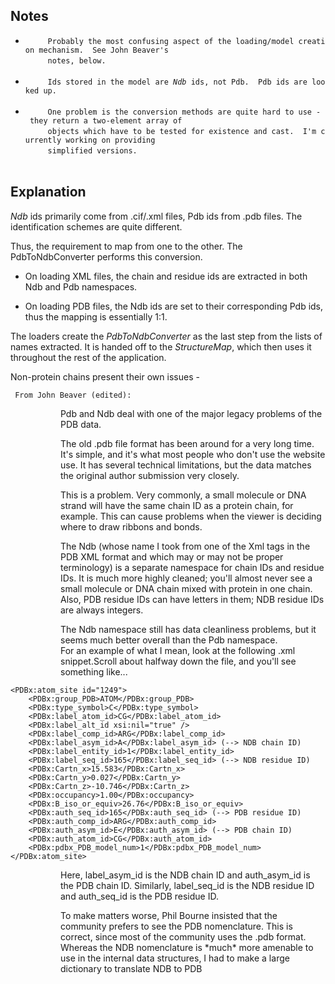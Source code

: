 ==Notes==
  <ul class="preface">
    <li>
      Probably the most confusing aspect of the loading/model creation mechanism.  See John Beaver's
      notes, below.
    </li>
    <li>
      Ids stored in the model are <em>Ndb</em> ids, not Pdb.  Pdb ids are looked up.
    </li>
    <li>
      One problem is the conversion methods are quite hard to use - they return a two-element array of
      objects which have to be tested for existence and cast.  I'm currently working on providing
      simplified versions.
    </li>
  </ul>
==Explanation==  

''Ndb'' ids primarily come from .cif/.xml files, Pdb ids from .pdb files.  The identification schemes are quite different.
  
Thus, the requirement to map from one to the other.  The PdbToNdbConverter performs this conversion.
  

*On loading XML files, the chain and residue ids are extracted in both Ndb and Pdb namespaces.

*On loading PDB files, the Ndb ids are set to their corresponding Pdb ids, thus the mapping is essentially 1:1.


The loaders create the ''PdbToNdbConverter'' as the last step from the lists of names extracted.  It is handed off to the ''StructureMap'', which then uses it throughout the rest of the application.

Non-protein chains present their own issues - 
  
  From John Beaver (edited):

::Pdb and Ndb deal with one of the major legacy problems of the PDB data.

::The old .pdb file format has been around for a very long time. It's simple, and it's what most people who don't use the website use. It has several technical limitations, but the data matches the original author submission very closely.

::This is a problem. Very commonly, a small molecule or DNA strand will have the same chain ID as a protein chain, for example. This can cause problems when the viewer is deciding where to draw ribbons and bonds.

::The Ndb (whose name I took from one of the Xml tags in the PDB XML format and which may or may not be proper terminology) is a separate namespace for chain IDs and residue IDs. It is much more highly cleaned; you'll almost never see a small molecule or DNA chain mixed with protein in one chain. Also, PDB residue IDs can have letters in them; NDB residue IDs are always integers.


::The Ndb namespace still has data cleanliness problems, but it seems much better overall than the Pdb namespace.
::For an example of what I mean, look at the following .xml snippet.Scroll about halfway down the file, and you'll see something like...

<code>
&lt;PDBx:atom_site id="1249"&gt;<br/>
&nbsp;&nbsp;&nbsp;&nbsp;&lt;PDBx:group_PDB&gt;ATOM&lt;/PDBx:group_PDB&gt;<br/>
&nbsp;&nbsp;&nbsp;&nbsp;&lt;PDBx:type_symbol&gt;C&lt;/PDBx:type_symbol&gt;<br/>
&nbsp;&nbsp;&nbsp;&nbsp;&lt;PDBx:label_atom_id&gt;CG&lt;/PDBx:label_atom_id&gt;<br/>
&nbsp;&nbsp;&nbsp;&nbsp;&lt;PDBx:label_alt_id xsi:nil="true" /&gt;<br/>
&nbsp;&nbsp;&nbsp;&nbsp;&lt;PDBx:label_comp_id&gt;ARG&lt;/PDBx:label_comp_id&gt;<br/>
&nbsp;&nbsp;&nbsp;&nbsp;&lt;PDBx:label_asym_id&gt;A&lt;/PDBx:label_asym_id&gt;             (--&gt; NDB chain ID)<br/>
&nbsp;&nbsp;&nbsp;&nbsp;&lt;PDBx:label_entity_id&gt;1&lt;/PDBx:label_entity_id&gt;
&nbsp;&nbsp;&nbsp;&nbsp;&lt;PDBx:label_seq_id&gt;165&lt;/PDBx:label_seq_id&gt;             (--&gt; NDB residue ID)<br/>
&nbsp;&nbsp;&nbsp;&nbsp;&lt;PDBx:Cartn_x&gt;15.583&lt;/PDBx:Cartn_x&gt;<br/>
&nbsp;&nbsp;&nbsp;&nbsp;&lt;PDBx:Cartn_y&gt;0.027&lt;/PDBx:Cartn_y&gt;<br/>
&nbsp;&nbsp;&nbsp;&nbsp;&lt;PDBx:Cartn_z&gt;-10.746&lt;/PDBx:Cartn_z&gt;<br/>
&nbsp;&nbsp;&nbsp;&nbsp;&lt;PDBx:occupancy&gt;1.00&lt;/PDBx:occupancy&gt;<br/>
&nbsp;&nbsp;&nbsp;&nbsp;&lt;PDBx:B_iso_or_equiv&gt;26.76&lt;/PDBx:B_iso_or_equiv&gt;<br/>
&nbsp;&nbsp;&nbsp;&nbsp;&lt;PDBx:auth_seq_id&gt;165&lt;/PDBx:auth_seq_id&gt;               (--&gt; PDB residue ID)<br/>
&nbsp;&nbsp;&nbsp;&nbsp;&lt;PDBx:auth_comp_id&gt;ARG&lt;/PDBx:auth_comp_id&gt;<br/>
&nbsp;&nbsp;&nbsp;&nbsp;&lt;PDBx:auth_asym_id&gt;E&lt;/PDBx:auth_asym_id&gt;               (--&gt; PDB chain ID)<br/>
&nbsp;&nbsp;&nbsp;&nbsp;&lt;PDBx:auth_atom_id&gt;CG&lt;/PDBx:auth_atom_id&gt;<br/>
&nbsp;&nbsp;&nbsp;&nbsp;&lt;PDBx:pdbx_PDB_model_num&gt;1&lt;/PDBx:pdbx_PDB_model_num&gt;<br/>
&lt;/PDBx:atom_site&gt;
</code>

::Here, label_asym_id is the NDB chain ID and auth_asym_id is the PDB chain ID. Similarly, label_seq_id is the NDB residue ID and auth_seq_id is the PDB residue ID.

::To make matters worse, Phil Bourne insisted that the community prefers to see the PDB nomenclature. This is correct, since most of the community uses the .pdb format. Whereas the NDB nomenclature is *much* more amenable to use in the internal data structures, I had to make a large dictionary to translate NDB to PDB